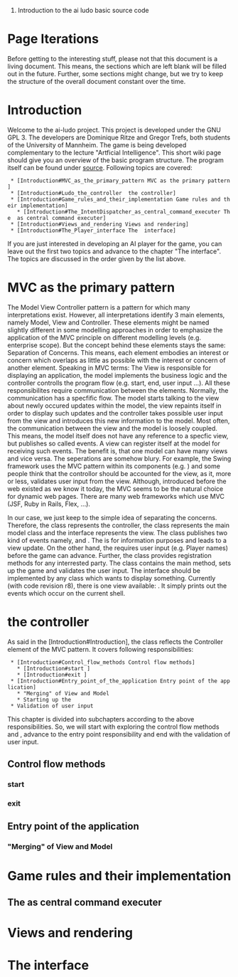 # Introduction to the ai ludo basic source code

= Page Iterations =

Before getting to the interesting stuff, please not that this document is a living document. This means, the sections which are left blank will be filled out in the future. Further, some sections might change, but we try to keep the structure of the overall document constant over the time. 

= Introduction =

Welcome to the ai-ludo project. This project is developed under the GNU GPL 3. The developers are Dominique Ritze and Gregor Trefs, both students of the University of Mannheim. The game is being developed complementary to the lecture "Artficial Intelligence". This short wiki page should give you an overview of the basic program structure. The program itself can be found under [http://code.google.com/p/ai-ludo/source/checkout source]. Following topics are covered:

  * [Introduction#MVC_as_the_primary_pattern MVC as the primary pattern]
  * [Introduction#Ludo_the_controller {{{Ludo}}} the controller]
  * [Introduction#Game_rules_and_their_implementation Game rules and their implementation]
    * [Introduction#The_IntentDispatcher_as_central_command_executer The {{{IntentDispatcher}}} as central command executer]
  * [Introduction#Views_and_rendering Views and rendering]
  * [Introduction#The_Player_interface The {{{Player}}} interface]

If you are just interested in developing an AI player for the game, you can leave out the first two topics and advance to the chapter "The {{{Player}}} interface". The topics are discussed in the order given by the list above.


=MVC as the primary pattern=
The Model View Controller pattern is a pattern for which many interpretations exist. However, all interpretations identify 3 main elements, namely Model, View and Controller. These elements might be named slightly different in some modelling approaches in order to emphasize the application of the MVC principle on different modelling levels (e.g. enterprise scope). But the concept behind these elements stays the same: Separation of Concerns. This means, each element embodies an interest or concern which overlaps as little as possible with the interest or concern of another element. Speaking in MVC terms: The View is responsible for displaying an application, the model implements the business logic and the controller controlls the program flow (e.g. start, end, user input ...). All these responsibilites require communication between the elements. Normally, the communication has a specfific flow. The model starts talking to the view about newly occured updates within the model, the view repaints itself in order to display such updates and the controller takes possible user input from the view and introduces this new information to the model. Most often, the communication between the view and the model is loosely coupled. This means, the model itself does not have any reference to a specfic view, but publishes so called events. A view can register itself at the model for receiving such events. The benefit is, that one model can have many views and vice versa. The seperations are somehow blury. For example, the Swing framework uses the MVC pattern within its components (e.g. {{{JButton}}}) and some people think that the controllor should be accounted for the view, as it, more or less, validates user input from the view. Although, introduced before the web existed as we know it today, the MVC seems to be the natural choice for dynamic web pages. There are many web frameworks which use MVC (JSF, Ruby in Rails, Flex, ...). 

In our case, we just keep to the simple idea of separating the concerns. Therefore,  the {{{Ludo}}} class represents the controller, the {{{Game}}} class represents the main model class and the {{{View}}} interface represents the view. The {{{Game}}} class publishes two kind of events namely, {{{NotficationEvent}}} and {{{RequestForUserInputEvent}}}. The {{{NotficationEvent}}} is for information purposes and leads to a view update. On the other hand, the {{{RequestForUserInputEvent}}} requires user input (e.g. Player names) before the game can advance. Further, the {{{Game}}} class provides registration methods for any interrested party. The {{{Ludo}}} class contains the main method, sets up the game and validates the user input. The {{{View}}} interface should be implemented by any class which wants to display something. Currently (with code revision r8), there is one view available: {{{ShellView}}}. It simply prints out the events which occur on the current shell. 

={{{Ludo}}} the controller=
As said in the [Introduction#Introduction], the {{{Ludo}}} class reflects the Controller element of the MVC pattern. It covers following responsibilities:
  * [Introduction#Control_flow_methods Control flow methods]
    * [Introduction#start {{{start}}}]
    * [Introduction#exit {{{exit}}}]  
  * [Introduction#Entry_point_of_the_application Entry point of the application]
    * "Merging" of View and Model
    * Starting up the {{{IntentDispatcher}}}
  * Validation of user input

This chapter is divided into subchapters according to the above responsibilities. So, we will start with exploring the control flow methods {{{start}}} and {{{exit}}}, advance to the entry point responsibility and end with the validation of user input.

==Control flow methods==
===start===
===exit===
==Entry point of the application==
==="Merging" of View and Model===

=Game rules and their implementation=
==The {{{IntentDispatcher}}} as central command executer==
=Views and rendering=
=The {{{Player}}} interface=